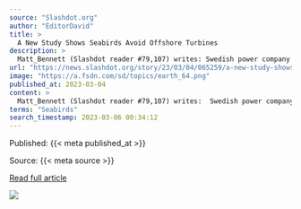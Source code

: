 ```yaml
---
source: "Slashdot.org"
author: "EditorDavid"
title: >
  A New Study Shows Seabirds Avoid Offshore Turbines
description: >
  Matt_Bennett (Slashdot reader #79,107) writes: Swedish power company Vattenfall released a study on the interactions of seabirds and offshore wind turbines. They used cameras and radar to record the tracks of the birds during daylight hours at Aberdeen Offs…
url: "https://news.slashdot.org/story/23/03/04/065259/a-new-study-shows-seabirds-avoid-offshore-turbines"
image: "https://a.fsdn.com/sd/topics/earth_64.png"
published_at: 2023-03-04
content: >
  Matt_Bennett (Slashdot reader #79,107) writes:  Swedish power company Vattenfall released a study on the interactions of seabirds and offshore wind turbines. They used cameras and radar to record the… [+825 chars]
terms: "Seabirds"
search_timestamp: 2023-03-06 00:34:12
---
```



Published: {{< meta published_at >}}


Source: {{< meta source >}}


[Read full article]({{< meta url >}}){target='_blank'}



![](`r rmarkdown::metadata$image[1]`)
